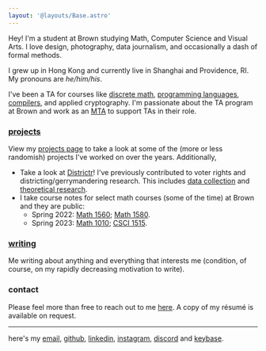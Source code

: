 ```yaml
---
layout: '@layouts/Base.astro'
---
```



<Cowsay />

Hey! I'm a student at Brown studying Math, Computer Science and Visual Arts. I love design, photography, data journalism, and occasionally a dash of formal methods.

I grew up in Hong Kong and currently live in Shanghai and Providence, RI. My pronouns are _he/him/his_.

I've been a TA for courses like [discrete math](https://cs22.io/), [programming languages](https://cs.brown.edu/courses/cs173/2022/), [compilers](https://browncs1260.github.io/), and applied cryptography. I'm passionate about the TA program at Brown and work as an [MTA](https://cs.brown.edu/degrees/undergrad/jobs/meta-ta/) to support TAs in their role. 

### [projects](/projects/)

View my [projects page](/projects/) to take a look at some of the (more or less randomish) projects I've worked on over the years. Additionally,

-   Take a look at [Districtr](https://districtr.org/)! I've previously contributed to voter rights and districting/gerrymandering research. This includes [data collection](https://districtr.org/nebraska) and [theoretical research](https://arxiv.org/abs/1911.09792).
-   I take course notes for select math courses (some of the time) at Brown and they are public:
    -   Spring 2022: [Math 1560](https://jchen.github.io/math1560-notes/notes.pdf); [Math 1580](https://jchen.github.io/math1580-notes/notes.pdf).
    -   Spring 2023: [Math 1010](https://jchen.github.io/math1010-notes/notes.pdf); [CSCI 1515](https://brownappliedcryptography.github.io/notes/notes.pdf).

### [writing](/writing/)

Me writing about anything and everything that interests me (condition, of course, on my rapidly decreasing motivation to write).

### contact

Please feel more than free to reach out to me [here](mailto:hey@jiahua.io). A copy of my résumé is available on request.

---

here's my [email](mailto:hey@jiahua.io), [github](https://github.com/jchen), [linkedin](https://www.linkedin.com/in/~jc), [instagram](https://instagram.com/jahachen), [discord](https://discordapp.com/users/405941251775397899) and [keybase](https://keybase.io/jiahuac).

<ClearState />
